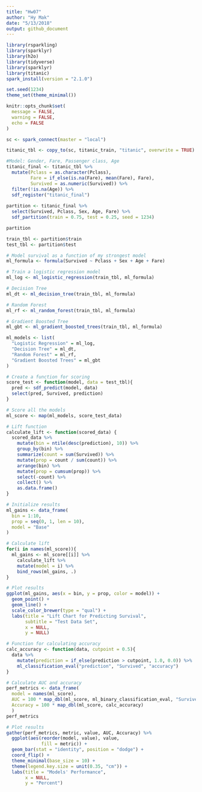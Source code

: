 ```yaml
---
title: "Hw07"
author: "Hy Mak"
date: "5/13/2018"
output: github_document
---
```


```r
library(rsparkling)
library(sparklyr)
library(h2o)
library(tidyverse)
library(sparklyr)
library(titanic)
spark_install(version = "2.1.0")

set.seed(1234)
theme_set(theme_minimal())

knitr::opts_chunk$set(
  message = FALSE,
  warning = FALSE,
  echo = FALSE
)

```

```r
sc <- spark_connect(master = "local")

titanic_tbl <- copy_to(sc, titanic_train, "titanic", overwrite = TRUE)

#Model: Gender, Fare, Passenger class, Age 
titanic_final <- titanic_tbl %>% 
  mutate(Pclass = as.character(Pclass),
         Fare = if_else(is.na(Fare), mean(Fare), Fare),
         Survived = as.numeric(Survived)) %>%
  filter(!is.na(Age)) %>%
  sdf_register("titanic_final")
  
partition <- titanic_final %>%
  select(Survived, Pclass, Sex, Age, Fare) %>%
  sdf_partition(train = 0.75, test = 0.25, seed = 1234)

partition

train_tbl <- partition$train
test_tbl <- partition$test
```

```r
# Model survival as a function of my strongest model
ml_formula <- formula(Survived ~ Pclass + Sex + Age + Fare)

# Train a logistic regression model
ml_log <- ml_logistic_regression(train_tbl, ml_formula)

# Decision Tree
ml_dt <- ml_decision_tree(train_tbl, ml_formula)

# Random Forest
ml_rf <- ml_random_forest(train_tbl, ml_formula)

# Gradient Boosted Tree
ml_gbt <- ml_gradient_boosted_trees(train_tbl, ml_formula)
```

```r
ml_models <- list(
  "Logistic Regression" = ml_log,
  "Decision Tree" = ml_dt,
  "Random Forest" = ml_rf,
  "Gradient Boosted Trees" = ml_gbt
)

# Create a function for scoring
score_test <- function(model, data = test_tbl){
  pred <- sdf_predict(model, data)
  select(pred, Survived, prediction)
}

# Score all the models
ml_score <- map(ml_models, score_test_data)
```

```r
# Lift function
calculate_lift <- function(scored_data) {
  scored_data %>%
    mutate(bin = ntile(desc(prediction), 10)) %>% 
    group_by(bin) %>% 
    summarize(count = sum(Survived)) %>% 
    mutate(prop = count / sum(count)) %>% 
    arrange(bin) %>% 
    mutate(prop = cumsum(prop)) %>% 
    select(-count) %>% 
    collect() %>% 
    as.data.frame()
}

# Initialize results
ml_gains <- data_frame(
  bin = 1:10,
  prop = seq(0, 1, len = 10),
  model = "Base"
)

# Calculate lift
for(i in names(ml_score)){
  ml_gains <- ml_score[[i]] %>%
    calculate_lift %>%
    mutate(model = i) %>%
    bind_rows(ml_gains, .)
}

# Plot results
ggplot(ml_gains, aes(x = bin, y = prop, color = model)) +
  geom_point() +
  geom_line() +
  scale_color_brewer(type = "qual") +
  labs(title = "Lift Chart for Predicting Survival",
       subtitle = "Test Data Set",
       x = NULL,
       y = NULL)
```

```r
# Function for calculating accuracy
calc_accuracy <- function(data, cutpoint = 0.5){
  data %>% 
    mutate(prediction = if_else(prediction > cutpoint, 1.0, 0.0)) %>%
    ml_classification_eval("prediction", "Survived", "accuracy")
}

# Calculate AUC and accuracy
perf_metrics <- data_frame(
  model = names(ml_score),
  AUC = 100 * map_dbl(ml_score, ml_binary_classification_eval, "Survived", "prediction"),
  Accuracy = 100 * map_dbl(ml_score, calc_accuracy)
  )
perf_metrics
```

```r
# Plot results
gather(perf_metrics, metric, value, AUC, Accuracy) %>%
  ggplot(aes(reorder(model, value), value, 
             fill = metric)) + 
  geom_bar(stat = "identity", position = "dodge") + 
  coord_flip() +
  theme_minimal(base_size = 10) +
  theme(legend.key.size = unit(0.35, "cm")) +
  labs(title = "Models' Performance",
       x = NULL,
       y = "Percent")
```
